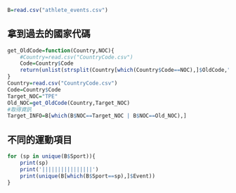 ```R
B=read.csv("athlete_events.csv")
```

## 拿到過去的國家代碼
```R
get_OldCode=function(Country,NOC){
    #Country=read.csv("CountryCode.csv")
    Code=Country$Code
    return(unlist(strsplit(Country[which(Country$Code==NOC),]$OldCode," ")))
}
Country=read.csv("CountryCode.csv")
Code=Country$Code
Target_NOC="TPE"
Old_NOC=get_OldCode(Country,Target_NOC)
#取得資訊
Target_INFO=B[which(B$NOC==Target_NOC | B$NOC==Old_NOC),]
```

## 不同的運動項目
```R
for (sp in unique(B$Sport)){
    print(sp)
    print('||||||||||||||||')
    print(unique(B[which(B$Sport==sp),]$Event))
}
```




